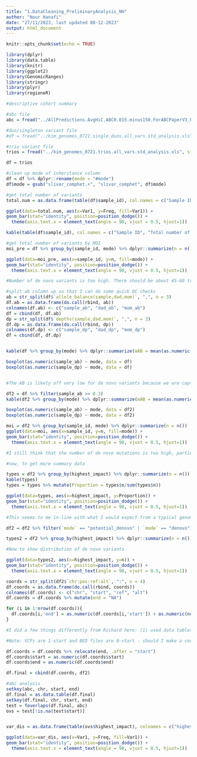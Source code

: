 ```yaml
---
title: "1.DataCleaning_PreliminaryAnalysis_NH"
author: "Nour Hanafi"
date: "27/11/2023, last updated 08-12-2023"
output: html_document
---
```


```r

knitr::opts_chunk$set(echo = TRUE)

library(dplyr)
library(data.table)
library(knitr)
library(ggplot2)
library(GenomicRanges)
library(stringr)
library(plyr)
library(regioneR)

```

```r
#descriptive cohort summary

#abc file
abc = fread("../AllPredictions.AvgHiC.ABC0.015.minus150.ForABCPaperV3_bipolarneuron_astrocyte_neuronalprogenitor.txt", stringsAsFactors = F, header = T)

#duo/singleton variant file
#df = fread("../kim_genomes_0721.single_duos.all_vars.std_analysis.xls", stringsAsFactors = F, na.strings=c("","NA"))

#trio variant file
trios = fread("../kim_genomes_0721.trios.all_vars.std_analysis.xls", stringsAsFactors = F)

df = trios

#clean up mode of inheritance column
df = df %>% dplyr::rename(mode = "#mode") 
df$mode = gsub("slivar_comphet.+", "slivar_comphet", df$mode)

#get total number of variants
total.num = as.data.frame(table(df$sample_id), col.names = c("Sample ID", "Total number of variants"))

ggplot(data=total.num, aes(x=Var1, y=Freq, fill=Var1)) +
geom_bar(stat="identity", position=position_dodge()) +
  theme(axis.text.x = element_text(angle = 90, vjust = 0.5, hjust=1))

kable(table(df$sample_id), col.names = c("Sample ID", "Total number of variants"), caption = "Total number of variants in trio file")

#get total number of variants by MOI
moi_pre = df %>% group_by(sample_id, mode) %>% dplyr::summarize(n = n())

ggplot(data=moi_pre, aes(x=sample_id, y=n, fill=mode)) +
geom_bar(stat="identity", position=position_dodge()) +
  theme(axis.text.x = element_text(angle = 90, vjust = 0.5, hjust=1))

#Number of de novo variants is too high. There should be about 45-60 true de novo variants per genome (although we usually see more due to difficulty in distinguising between true DNMs and false positives, but not to this degree. See https://doi.org/10.3389/fgene.2022.983668)

#split ab column up so that I can do some quick QC checks
ab = str_split(df$`allele_balance(sample,dad,mom)`, ",", n = 3)
df.ab = as.data.frame(do.call(rbind, ab))
colnames(df.ab) <- c("sample_ab", "dad_ab", "mom_ab")
df = cbind(df, df.ab)
dp = str_split(df$`depths(sample,dad,mom)`, ",", n = 3)
df.dp = as.data.frame(do.call(rbind, dp))
colnames(df.dp) <- c("sample_dp", "dad_dp", "mom_dp")
df = cbind(df, df.dp)


kable(df %>% group_by(mode) %>% dplyr::summarize(mAB = mean(as.numeric(sample_ab)), mDP = mean(as.numeric(sample_dp))))

boxplot(as.numeric(sample_ab) ~ mode, data = df)
boxplot(as.numeric(sample_dp) ~ mode, data = df)


#The AB is likely off very low for de novo variants because we are capturing a lot of somatic variation and potentially also sequencing error. I will try to limit this by adding an  AB filter of >= 0.3.

df2 = df %>% filter(sample_ab >= 0.3)
kable(df2 %>% group_by(mode) %>% dplyr::summarize(mAB = mean(as.numeric(sample_ab)), mDP = mean(as.numeric(sample_dp))))

boxplot(as.numeric(sample_ab) ~ mode, data = df2)
boxplot(as.numeric(sample_dp) ~ mode, data = df2)

moi = df2 %>% group_by(sample_id, mode) %>% dplyr::summarize(n = n())
ggplot(data=moi, aes(x=sample_id, y=n, fill=mode)) +
geom_bar(stat="identity", position=position_dodge()) +
  theme(axis.text.x = element_text(angle = 90, vjust = 0.5, hjust=1))

#I still think that the number of de novo mutations is too high, particularly for the 2 outlier samples, but this is better than before.

#now, to get more summary data

types = df2 %>% group_by(highest_impact) %>% dplyr::summarize(n = n())
kable(types)
types = types %>% mutate(Proportion = types$n/sum(types$n))

ggplot(data=types, aes(x=highest_impact, y=Proportion)) +
geom_bar(stat="identity", position=position_dodge()) +
  theme(axis.text.x = element_text(angle = 90, vjust = 0.5, hjust=1))

#This seems to me in-line with what I would expect from a typical genome, where ~75% is intergenic. ~24% is intronic, and ~2% is exonic, although also keeping in mind that these variants have likely already been filtered down by AF.

df2 = df2 %>% filter(`mode` == "potential_denovo" | `mode` == "denovo") #decided not to include x-denovo as technically the variant effect in that group differs depending on whether you are looking at males or females

types2 = df2 %>% group_by(highest_impact) %>% dplyr::summarize(n = n())

#Now to show distribution of de novo variants

ggplot(data=types2, aes(x=highest_impact, y=n)) +
geom_bar(stat="identity", position=position_dodge()) +
  theme(axis.text.x = element_text(angle = 90, vjust = 0.5, hjust=1))


```

```r
coords = str_split(df2$`chr:pos:ref:alt`, ":", n = 4)
df.coords = as.data.frame(do.call(rbind, coords))
colnames(df.coords) <- c("chr", "start", "ref", "alt")
df.coords = df.coords %>% mutate(end = "NA")

for (i in 1:nrow(df.coords)){
  df.coords[i,'end'] = as.numeric(df.coords[i,'start']) + as.numeric(nchar(df.coords[i,'ref'])) 
}

#I did a few things differently from Richard here: (1) used data tables's foverlaps() function instead of granges -> produces output that is much easier to understand and maniuplate, + is faster. (2) Set end coordinate to START + the length of the alternate variant. For SNPs and insertions, this would just be START +1, but for DEls this would be a larger coordinate, in order to account for cases where a DEL starts before a reg element but ends within a reg element. 

#Note: VCFs are 1-start and BED files are 0-start - should I make a correction? And if so, should it be a global correction, or is it different for insertions and deletions?

df.coords = df.coords %>% relocate(end, .after = "start")
df.coords$start = as.numeric(df.coords$start)
df.coords$end = as.numeric(df.coords$end)

df.final = cbind(df.coords, df2)

#abc analysis
setkey(abc, chr, start, end)
df.final = as.data.table(df.final)
setkey(df.final, chr, start, end)
test = foverlaps(df.final, abc)
ovs = test[!is.na(test$start)]


var_dis = as.data.frame(table(ovs$highest_impact), colnames = c("highest_impact", "Frequency"))

ggplot(data=var_dis, aes(x=Var1, y=Freq, fill=Var1)) +
geom_bar(stat="identity", position=position_dodge()) +
  theme(axis.text.x = element_text(angle = 90, vjust = 0.5, hjust=1))


```